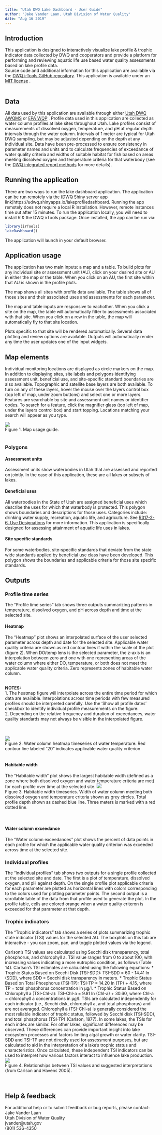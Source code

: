 ```yaml
---
title: "Utah DWQ Lake Dashboard - User Guide"
author: "Jake Vander Laan, Utah Division of Water Quality"
date: "Aug 16 2019"
---
```


## Introduction
This application is designed to interactively visualize lake profile & trophic indicator data collected by DWQ and cooperators and provide a platform for performing and reviewing aquatic life use based water quality assessments based on lake profile data.  
Source code and additional information for this application are available via the [DWQ irTools GitHub repository](https://github.com/utah-dwq/irTools/tree/master/inst/lakeDashboard){target="_blank"}.
This application is available under an [MIT license](https://github.com/utah-dwq/irTools/blob/master/LICENSE){target="_blank"} .  
<br>

## Data
All data used by this application are available through either [Utah DWQ AWQMS](https://awqms.utah.gov){target="_blank"} or [EPA WQP](https://www.waterqualitydata.us/){target="_blank"} .
Profile data used in this application are collected as water column profiles at lake sites throughout Utah.
Lake profiles consist of measurements of dissolved oxygen, temperature, and pH at regular depth intervals through the water column. Intervals of 1 meter are typical
for Utah DWQ sampling, but may be adjusted depending on the depth at any individual site. Data have been pre-processed to ensure consistency in parameter names and units
and to calculate frequencies of exceedance of water quality criteria and widths of suitable habitat for fish based on
areas meeting dissolved oxygen and temperature criteria for that waterbody (see the [DWQ integrated report methods](https://documents.deq.utah.gov/water-quality/monitoring-reporting/integrated-report/DWQ-2019-005601.pdf){target="_blank"} for more details).
<br>

## Running the application
There are two ways to run the lake dashboard application. The application can be run remotely via the (DWQ Shiny server app link)[https://udwq.shinyapps.io/lakeprofiledashboard]{target="_blank"}. Running the app remotely does not require 
a local R installation. However, remote instances time out after 15 minutes. To run the application locally, you will need to install R & the DWQ irTools package. Once installed, the app can be run via:
```r
library(irTools)
lakeDashboard()
```

The application will launch in your default browser.

## Application usage
The application has two main inputs: a map and a table. To build plots for any individual site or assessment unit (AU), click on your desired site or AU in either the map or the table. When you click on an AU, the first site 
within that AU is shown in the profile plots.  

The map shows all sites with profile data available. The table shows all of those sites and their associated uses and assessments for each parameter.  

The map and table inputs are responsive to eachother. When you click a site on the map, the table will automatically filter to assessments associated with that site.
When you click on a row in the table, the map will automatically fly to that site location.  

Plots specific to that site will be rendered automatically. Several data plotting and review options are available.
Outputs will automatically render any time the user updates one of the input widgets.
<br>

## Map elements
Individual monitoring locations are displayed as circle markers on the map.
In addition to displaying sites, site labels and polygons identifying assessment unit, beneficial use, and site-specific standard boundaries are also available. Topographic and satellite base layers are both available. 
To turn on any of these layers, hover the mouse over the layers control box (top left of map, under zoom buttons) and select one or more layers.
Features are searchable by site and assessment unit names or identifier codes. To search for a feature, click the magnifier glass (top left of map, under the layers control box) and start topping.
Locations matching your search will appear as you type.  

![](map.png)  
Figure 1. Map usage guide.
<br>
<br>

### Polygons
#### Assessment units
Assessment units show waterbodies in Utah that are assessed and reported on jointly. In the case of this application, these are all lakes or subsets of lakes.

#### Beneficial uses
All waterbodies in the State of Utah are assigned beneficial uses which describe the uses for which that waterbody is protected.
This polygon shows boundaries and descriptions for those uses. Categories include: drinking water supply, recreation, aquatic life, and agriculture.
See [R317-2-6. Use Designations](https://rules.utah.gov/publicat/code/r317/r317-002.htm#T8){target="_blank"} for more information. This application is specifically designed
for assessing attainment of aquatic life uses in lakes.

#### Site specific standards
For some waterbodies, site-specific standards that deviate from the state wide standards applied by beneficial use class have been developed.
This polygon shows the boundaries and applicable criteria for those site specific standards.
<br>


## Outputs
### Profile time series
The "Profile time series" tab shows three outputs summarizing patterns in temperature, dissolved oxygen, and pH across depth and time at the selected site.
<br>

#### Heatmap
The "Heatmap" plot shows an interpolated surface of the user selected parameter across depth and date for the selected site.  Applicable water quality criteria are shown as red contour
lines if within the scale of the plot (figure 2). When DO/temp lens is the selected parameter, the z-axis is an interpolation between zero and one with one representing areas of the water column
where either DO, temperature, or both does not meet the applicable water quality criteria. Zero represents zones of habitable water column.  

<br>
**NOTES:**  
1. The heatmap figure will interpolate across the entire time period for which data are available. Interpolations across time periods with few measured profiles should be interpreted carefully.  Use the 'Show all profile dates' checkbox to identify individual profile measurements on the figure.  
2. Depending on the relative frequency and duration of exceedances, water quality standards may not always be visible in the interpolated figure.  

<br>  
![](heatmap.png)  
Figure 2. Water column heatmap timeseries of water temperature. Red contour line labeled "20" indicates applicable water quality criterion.
<br>
<br>

#### Habitable width
The "Habitable width" plot shows the largest habitable width (defined as a zone where both dissolved oxygen and
water temperature criteria are met) for each profile over time at the selected site.
![](hab_width.png)  
Figure 3. Habitable width timeseries. Width of water column meeting both dissolved oxygen and temperature criteria shown as grey circles.
Total profile depth shown as dashed blue line. Three meters is marked with a red dotted line.  
<br>
<br>

#### Water column exceedance
The "Water column exceedances" plot shows the percent of data points in each profile for which
the applicable water quality criterion was exceeded across time at the selected site.
<br>


### Individual profiles
The "Individual profiles" tab shows two outputs for a single profile collected at the selected site and date.
The first is a plot of temperature, dissolved oxygen, and pH against depth. On the single orofile plot applicable criteria for each parameter are plotted as horizontal lines
with colors corresponding to the colors used for plotting parameter points. The second output is a scrollable table of the data from that profile used to generate the plot.
In the profile table, cells are colored orange when a water quality criteron is exceeded for that parameter at that depth.
<br>


### Trophic indicators
The "Trophic indicators" tab shows a series of plots summarizing trophic state indicator (TSI) values for the selected AU. The boxplots on this tab are interactive - you can zoom, pan, and toggle plotted values via the legend.  

Carlson's TSI values are calculated using Secchi disk transparency, total phosphorus, and chlorophyll a. TSI value ranges from 0 to about 100, with increasing values indicating a more eutrophic condition, as follows (Table 14).
Carlson's TSI estimates are calculated using the following equations:
* Trophic Status Based on Secchi Disk (TSI-SDD): TSI-SDD = 60 - 14.41 ln (SDD), where SDD = Secchi disk transparency in meters.
* Trophic Status Based on Total Phosphorus (TSI-TP): TSI-TP = 14.20 ln (TP) + 4.15, where TP = total phosphorus concentration in µg/l.
* Trophic Status Based on Chlorophyll a (TSI-Chl-a): TSI-Chl-a = 9.81 ln (Chl-a) + 30.60, where Chl-a = chlorophyll a concentrations in μg/l.
TSIs are calculated independently for each indicator (i.e., Secchi disk, chlorophyll a, and total phosphorus) and are not averaged. 
Chlorophyll a (TSI-Chl-a) is generally considered the most reliable indicator of trophic status, followed by Secchi disk (TSI-SDD), and total phosphorus (TSI-TP) (Carlson, 1977). 
In some lakes, the TSIs for each index are similar. For other lakes, significant differences may be observed. These differences can provide important insight into lake ecosystem processes and factors limiting algal growth or water clarity. 
TSI-SDD and TSI-TP are not directly used for assessment purposes, but are calculated to aid in the interpretation of a lake’s trophic status and characteristics.
Once calculated, these independent TSI indicators can be used to interpret how various factors interact to influence lake production.
![](tsi_table.png)  
Figure 4. Relationships between TSI values and suggested interpretations (from Carlson and Havens 2005).  
<br>
<br>



## Help & feedback
For additional help or to submit feedback or bug reports, please contact:  
Jake Vander Laan  
Utah Division of Water Quality  
jvander@utah.gov  
(801) 536-4350
